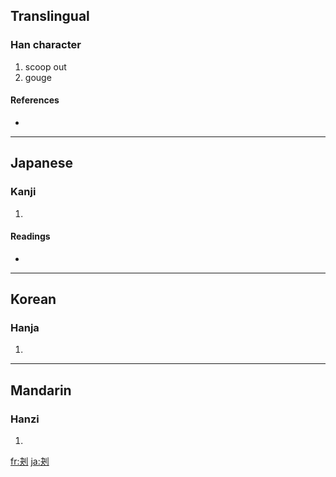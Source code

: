 {{also|抉}}
==Translingual==

===Han character===
{{Han char|rn=18|rad=刀|as=04|sn=6|four=|canj=木大中弓 (DKLN)}}

# scoop out
# gouge

====References====
* {{Han ref|kx=0137.220|dkj=01897|dj=0309.090|hdz=10327.150|uh=5214|ud=21012}}

----

==Japanese==

===Kanji===
{{ja-kanji|grade=|rs=刀04}}

# {{defn|Japanese}}

====Readings====
* {{ja-readings|on=[[けつ]] (ketsu), [[けち]] (kechi)|kun=[[えぐる]] (eguru)}}

----

==Korean==

===Hanja===
{{ko-hanja|hangeul=결|rv=gyeol|mr=kyŏl}}

# {{defn|Korean}}

----

==Mandarin==

===Hanzi===
{{cmn-hanzi|pin=[[jué]] ([[jue2]])|wg=chüeh<sup>2</sup>}}

# {{defn|Mandarin}}

[[fr:刔]]
[[ja:刔]]